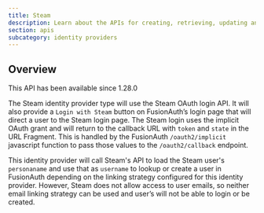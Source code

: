 ```yaml
---
title: Steam
description: Learn about the APIs for creating, retrieving, updating and disabling the Steam identity provider.
section: apis
subcategory: identity providers
---
```


<PremiumEditionBlurb />

## Overview

<Aside type="version">
This API has been available since 1.28.0
</Aside>

The Steam identity provider type will use the Steam OAuth login API. It will also provide a `Login with Steam` button on FusionAuth’s login page that will direct a user to the Steam login page. The Steam login uses the implicit OAuth grant and will return to the callback URL with `token` and `state` in the URL Fragment. This is handled by the FusionAuth `/oauth2/implicit` javascript function to pass those values to the `/oauth2/callback` endpoint.

This identity provider will call Steam's API to load the Steam user's `personaname` and use that as `username` to lookup or create a user in FusionAuth depending on the linking strategy configured for this identity provider.  However, Steam does not allow access to user emails, so neither email linking strategy can be used and user’s will not be able to login or be created.

<TokenStorageNote idp_long_lived_token_type="token"
                  idp_display_name="Steam"
                  token_name="token"
                  return_text="Steam login"
                  hide_token_map_deprecation="true" />

<OauthIdpOperations idp_long_lived_token_type="token"
                    idp_display_name="Steam"
                    idp_id="e4f39345-7833-4b1d-b331-ca03bdc2c4be"
                    idp_linking_strategy="CreatePendingLink"
                    idp_lowercase="steam"
                    idp_since="12800"
                    idp_token_or_code="token"
                    idp_type="Steam" />
